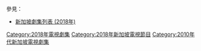 {{Catnav|頁面分類|...|電視節目|電視劇|每年電視影集|2018年電視影集}}
{{Catnav|頁面分類|...|電視節目|電視劇|各國電視劇|新加坡電視劇|每年新加坡電視劇集}}
{{cat year nav
| year = 2018
| cat = 新加坡電視劇集 
| sortkey = 新加坡電視劇集
| article = 新加坡電視劇
| in = 
}}
參見：
*[[新加坡劇集列表_(2018年)|新加坡劇集列表 (2018年)]]

[[Category:2018年電視劇集|Category:2018年電視劇集]]
[[Category:2018年新加坡電視節目|Category:2018年新加坡電視節目]]
[[Category:2010年代新加坡電視劇集|Category:2010年代新加坡電視劇集]]